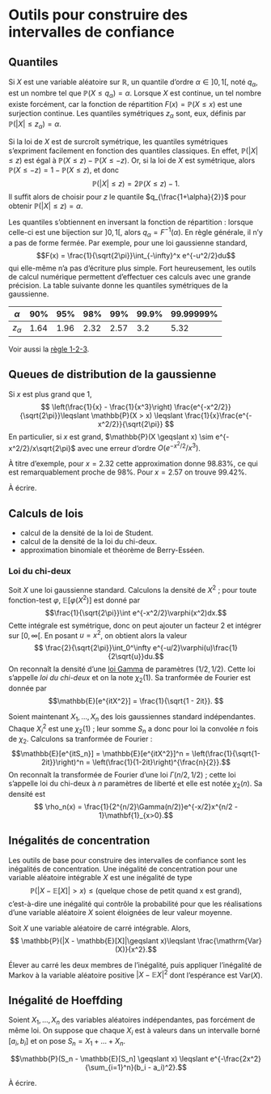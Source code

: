 
# Outils pour construire des intervalles de confiance


## Quantiles

Si $X$ est une variable aléatoire sur $\mathbb{R}$, un quantile d'ordre $\alpha \in ]0,1[$, noté $q_\alpha$, est un nombre tel que $\mathbb{P}(X \leqslant q_\alpha) = \alpha$. Lorsque $X$ est continue, un tel nombre existe forcément, car la fonction de répartition $F(x) = \mathbb{P}(X\leqslant x)$ est une surjection continue. Les quantiles symétriques $z_\alpha$ sont, eux, définis par $\mathbb{P}(|X|\leqslant z_\alpha) = \alpha$. 

Si la loi de $X$ est de surcroît symétrique, les quantiles symétriques s'expriment facilement en fonction des quantiles classiques. En effet, $\mathbb{P}(|X|\leqslant z)$ est égal à $\mathbb{P}(X \leqslant z) - \mathbb{P}(X \leqslant -z)$. Or, si la loi de $X$ est symétrique, alors $\mathbb{P}(X \leqslant -z) = 1 - \mathbb{P}(X \leqslant z)$, et donc 
$$ \mathbb{P}(|X|\leqslant z) = 2\mathbb{P}(X \leqslant z) - 1.$$
Il suffit alors de choisir pour $z$ le quantile $q_{\frac{1+\alpha}{2}}$ pour obtenir $\mathbb{P}(|X|\leqslant z) = \alpha$. 

Les quantiles s'obtiennent en inversant la fonction de répartition : lorsque celle-ci est une bijection sur $]0,1[$, alors $q_\alpha = F^{-1}(\alpha)$. En règle générale, il n'y a pas de forme fermée. Par exemple, pour une loi gaussienne standard, 
$$F(x) = \frac{1}{\sqrt{2\pi}}\int_{-\infty}^x e^{-u^2/2}du$$
qui elle-même n'a pas d'écriture plus simple. Fort heureusement, les outils de calcul numérique permettent d'effectuer ces calculs avec une grande précision. La table suivante donne les quantiles symétriques de la gaussienne.  

| $\alpha$ | 90% | 95% | 98% | 99% | 99.9% | 99.99999% |
| ---- | - | - | - | - | - | - |
| $z_\alpha$ | 1.64 | 1.96 | 2.32 | 2.57 | 3.2 | 5.32 |

Voir aussi la [règle 1-2-3](https://en.wikipedia.org/wiki/68%E2%80%9395%E2%80%9399.7_rule). 



:::{#thm-gaussiantail}

## Queues de distribution de la gaussienne

Si $x$ est plus grand que 1, 
$$  \left(\frac{1}{x} - \frac{1}{x^3}\right) \frac{e^{-x^2/2}}{\sqrt{2\pi}}\leqslant \mathbb{P}(X > x) \leqslant \frac{1}{x}\frac{e^{-x^2/2}}{\sqrt{2\pi}} $$
En particulier, si $x$ est grand, $\mathbb{P}(X \geqslant x) \sim e^{-x^2/2}/x\sqrt{2\pi}$ avec une erreur d'ordre $O(e^{-x^2/2}/x^3)$. 
:::

À titre d'exemple, pour $x=2.32$ cette approximation donne 98.83%, ce qui est remarquablement proche de 98%. Pour $x = 2.57$ on trouve 99.42%.

:::{.proof}

À écrire. 
:::


## Calculs de lois




- calcul de la densité de la loi de Student. 
- calcul de la densité de la loi du chi-deux. 
- approximation binomiale et théorème de Berry-Esséen. 

### Loi du chi-deux

Soit $X$ une loi gaussienne standard. Calculons la densité de $X^2$ ; pour toute fonction-test $\varphi$, $\mathbb{E}[\varphi(X^2)]$ est donné par
$$\frac{1}{\sqrt{2\pi}}\int e^{-x^2/2}\varphi(x^2)dx.$$
Cette intégrale est symétrique, donc on peut ajouter un facteur 2 et intégrer sur $[0,\infty[$. En posant $u=x^2$, on obtient alors la valeur 
$$ \frac{2}{\sqrt{2\pi}}\int_0^\infty e^{-u/2}\varphi(u)\frac{1}{2\sqrt{u}}du.$$
On reconnaît la densité d'une [loi Gamma](https://fr.wikipedia.org/wiki/Loi_Gamma) de paramètres $(1/2, 1/2)$. Cette loi s'appelle *loi du chi-deux* et on la note $\chi_2(1)$. Sa tranformée de Fourier est donnée par 
$$\mathbb{E}[e^{itX^2}] = \frac{1}{\sqrt{1 - 2it}}. $$

Soient maintenant $X_1,\dotsc, X_n$ des lois gaussiennes standard indépendantes. Chaque $X_i^2$ est une $\chi_2(1)$ ; leur somme $S_n$ a donc pour loi la convolée $n$ fois de $\chi_2$. Calculons sa tranformée de Fourier : 
$$\mathbb{E}[e^{itS_n}] = \mathbb{E}[e^{itX^2}]^n = \left(\frac{1}{\sqrt{1-2it}}\right)^n = \left(\frac{1}{1-2it}\right)^{\frac{n}{2}}.$$
On reconnaît la transformée de Fourier d'une loi $\Gamma(n/2, 1/2)$ ; cette loi s'appelle loi du chi-deux à $n$ paramètres de liberté et elle est notée $\chi_2(n)$. Sa densité est 
$$ \rho_n(x) = \frac{1}{2^{n/2}\Gamma(n/2)}e^{-x/2}x^{n/2 - 1}\mathbf{1}_{x>0}.$$

## Inégalités de concentration

Les outils de base pour construire des intervalles de confiance sont les inégalités de concentration. Une inégalité de concentration pour une variable aléatoire intégrable $X$ est une inégalité de type 
$$\mathbb{P}(|X - \mathbb{E}[X]|>x) \leqslant \text{(quelque chose de petit quand x est grand)}, $$ 
c'est-à-dire une inégalité qui contrôle la probabilité pour que les réalisations d'une variable aléatoire $X$ soient éloignées de leur valeur moyenne. 

:::{#thm-bt}

Soit $X$ une variable aléatoire de carré intégrable. Alors, 
$$ \mathbb{P}(|X - \mathbb{E}[X]|\geqslant x)\leqslant \frac{\mathrm{Var}(X)}{x^2}.$$ 


:::

:::{.proof} 
Élever au carré les deux membres de l'inégalité, puis appliquer l'inégalité de Markov à la variable aléatoire positive $|X - \mathbb{E}X|^2$ dont l'espérance est $\mathrm{Var}(X)$. 
:::

:::{#thm-hoeffding}

## Inégalité de Hoeffding

Soient $X_1, \dotsc, X_n$ des variables aléatoires indépendantes, pas forcément de même loi. On suppose que chaque $X_i$ est à valeurs dans un intervalle borné $[a_i, b_i]$ et on pose $S_n = X_1 + \dotsc + X_n$. 

$$\mathbb{P}(S_n - \mathbb{E}[S_n] \geqslant x) \leqslant e^{-\frac{2x^2}{\sum_{i=1}^n}(b_i - a_i)^2}.$$

:::

:::{.proof} 
À écrire. 
:::